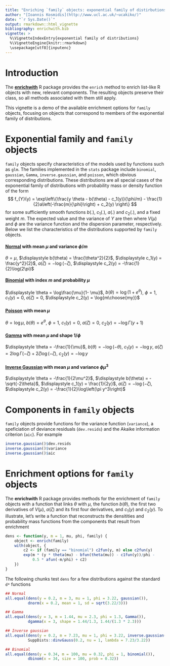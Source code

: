 ```yaml
---
title: "Enriching `family` objects: exponential family of distirbutions"
author: "[Ioannis Kosmidis](http://www.ucl.ac.uk/~ucakiko/)"
date: "`r Sys.Date()`"
output: rmarkdown::html_vignette
bibliography: enrichwith.bib
vignette: >
  %\VignetteIndexEntry{exponential family of distributions}
  %\VignetteEngine{knitr::rmarkdown}
  \usepackage[utf8]{inputenc}
---
```


# Introduction

The [**enrichwith**](https://github.com/ikosmidis/enrichwith) R
package provides the `enrich` method to enrich list-like R objects
with new, relevant components. The resulting objects preserve their
class, so all methods associated with them still apply.

This vignette is a demo of the available enrichment options for
`family` objects, focusing on objects that correspond to members of
the exponential family of distributions.

# Exponential family and `family` objects

`family` objects specify characteristics of the models used by
functions such as `glm`. The families implemented in the `stats`
package include `binomial`, `gaussian`, `Gamma`, `inverse.gaussian`,
and `poisson`, which obvious corresponding distributions. These
distributions are all special cases of the exponential family of
distributions with probability mass or density function of the
form
$$
f_{Y}(y) = \exp\left\{\frac{y \theta - b(\theta) - c_1(y)}{\phi/m} - \frac{1}{2}a\left(-\frac{m}{\phi}\right) + c_2(y) \right\}
$$
for some sufficiently smooth functions $b(.)$, $c_1(.)$, $a(.)$ and $c_2(.)$, and a fixed weight $m$. The expected value and the variance of $Y$ are then
\begin{align*}
      E(Y) & = \mu =  b'(\theta) \\
      Var(Y) & = \frac{\phi}{m}b''(\theta) = \frac{\phi}{m}V(\mu)
\end{align*}
where $V(\mu)$ and $\phi$ are the variance function and the dispersion parameter, respectively. Below we list the characteristics of the distributions supported by `family` objects.

#### [Normal](https://en.wikipedia.org/wiki/Normal_distribution) with mean $\mu$ and variance $\phi/m$
$\theta = \mu$, $\displaystyle b(\theta) = \frac{\theta^2}{2}$, $\displaystyle  c_1(y) = \frac{y^2}{2}$,
$\displaystyle a(\zeta) = -\log(-\zeta)$, $\displaystyle c_2(y) = -\frac{1}{2}\log(2\pi)$

#### [Binomial](https://en.wikipedia.org/wiki/Binomial_distribution) with index $m$ and probability $\mu$
$\displaystyle \theta = \log\frac{\mu}{1- \mu}$, $\displaystyle b(\theta) = \log(1 + e^\theta)$,
$\displaystyle \phi = 1$, $\displaystyle c_1(y) = 0$, $\displaystyle a(\zeta) = 0$, $\displaystyle c_2(y) = \log{m\choose{my}}$

#### [Poisson](https://en.wikipedia.org/wiki/Poisson_distribution) with mean $\mu$
$\displaystyle \theta = \log\mu$,
$\displaystyle b(\theta) = e^\theta$,
$\displaystyle \phi = 1$,
$\displaystyle c_1(y) = 0$,
$\displaystyle a(\zeta) = 0$,
$\displaystyle c_2(y) = -\log\Gamma(y + 1)$

#### [Gamma](https://en.wikipedia.org/wiki/Gamma_distribution) with mean $\mu$ and shape $1/\phi$
$\displaystyle \theta = -\frac{1}{\mu}$,
$\displaystyle b(\theta) = -\log(-\theta)$,
$\displaystyle c_1(y) = -\log y$,
$\displaystyle a(\zeta) = 2 \log \Gamma(-\zeta) + 2 \zeta \log\left(-\zeta\right)$,
$\displaystyle c_2(y) = -\log y$

#### [Inverse Gaussian](https://en.wikipedia.org/wiki/Inverse_Gaussian_distribution) with mean $\mu$ and variance $\phi\mu^3$
$\displaystyle \theta = -\frac{1}{2\mu^2}$,
$\displaystyle b(\theta) = -\sqrt{-2\theta}$,
$\displaystyle c_1(y) = \frac{1}{2y}$,
$\displaystyle a(\zeta) = -\log(-\zeta)$,
$\displaystyle c_2(y) = -\frac{1}{2}\log\left(\pi y^3\right)$


# Components in `family` objects
`family` objects provide functions for the variance function (`variance`), a speficiation of deviance residuals (`dev.resids`) and the Akaike information criterion (`aic`). For example
```r
inverse.gaussian()$dev.resids
inverse.gaussian()$variance
inverse.gaussian()$aic
```

# Enrichment options for `family` objects
The **enrichwith** R package provides methods for the enrichment of
`family` objects with a function that links $\theta$ with $\mu$, the
function $b(\theta)$, the first two derivatives of $V(\mu)$,
$a(\zeta)$ and its first four derivatives, and $c_1(y)$ and
$c_2(y)$. To illustrate, let's write a function that reconstructs the
densitities and probability mass functions from the components that result from enrichment
```r
dens <- function(y, m = 1, mu, phi, family) {
    object <- enrich(family)
    with(object, {
        c2 <- if (family == "binomial") c2fun(y, m) else c2fun(y)
        exp(m * (y * theta(mu) - bfun(theta(mu)) - c1fun(y))/phi -
            0.5 * afun(-m/phi) + c2)
    })
}
```
The following chunks test `dens` for a few distributions against the
standard `d*` functions
```r
## Normal
all.equal(dens(y = 0.2, m = 3, mu = 1, phi = 3.22, gaussian()),
          dnorm(x = 0.2, mean = 1, sd = sqrt(3.22/3)))

## Gamma
all.equal(dens(y = 3, m = 1.44, mu = 2.3, phi = 1.3, Gamma()),
          dgamma(x = 3, shape = 1.44/1.3, 1.44/(1.3 * 2.3)))

## Inverse gaussian
all.equal(dens(y = 0.2, m = 7.23, mu = 1, phi = 3.22, inverse.gaussian()),
          SuppDists::dinvGauss(0.2, nu = 1, lambda = 7.23/3.22))

## Binomial
all.equal(dens(y = 0.34, m = 100, mu = 0.32, phi = 1, binomial()),
          dbinom(x = 34, size = 100, prob = 0.32))

```


